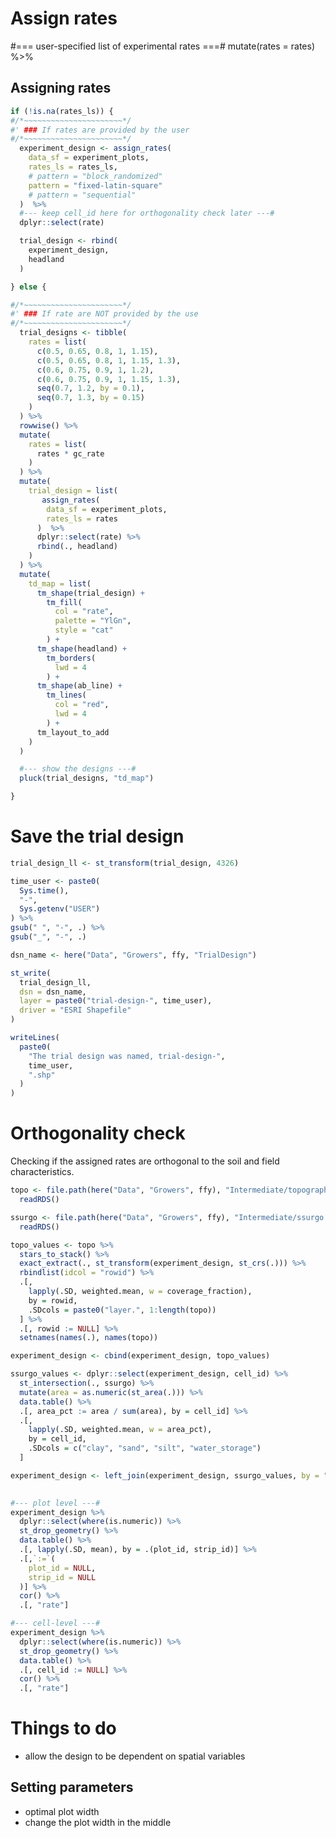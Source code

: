 # Assign rates

  #=== user-specified list of experimental rates ===#
  mutate(rates = rates) %>% 

## Assigning rates

```r

if (!is.na(rates_ls)) {
#/*~~~~~~~~~~~~~~~~~~~~~~*/
#' ### If rates are provided by the user
#/*~~~~~~~~~~~~~~~~~~~~~~*/
  experiment_design <- assign_rates(
    data_sf = experiment_plots, 
    rates_ls = rates_ls,
    # pattern = "block_randomized"
    pattern = "fixed-latin-square"
    # pattern = "sequential"
  )  %>% 
  #--- keep cell_id here for orthogonality check later ---#
  dplyr::select(rate)

  trial_design <- rbind(
    experiment_design,
    headland
  )

} else {

#/*~~~~~~~~~~~~~~~~~~~~~~*/
#' ### If rate are NOT provided by the use
#/*~~~~~~~~~~~~~~~~~~~~~~*/
  trial_designs <- tibble(
    rates = list(
      c(0.5, 0.65, 0.8, 1, 1.15),
      c(0.5, 0.65, 0.8, 1, 1.15, 1.3),
      c(0.6, 0.75, 0.9, 1, 1.2),
      c(0.6, 0.75, 0.9, 1, 1.15, 1.3),
      seq(0.7, 1.2, by = 0.1),
      seq(0.7, 1.3, by = 0.15)   
    )
  ) %>% 
  rowwise() %>% 
  mutate(
    rates = list(
      rates * gc_rate
    )
  ) %>% 
  mutate(
    trial_design = list(
       assign_rates(
        data_sf = experiment_plots, 
        rates_ls = rates
      )  %>% 
      dplyr::select(rate) %>% 
      rbind(., headland)
    ) 
  ) %>% 
  mutate(
    td_map = list(
      tm_shape(trial_design) +
        tm_fill(
          col = "rate", 
          palette = "YlGn", 
          style = "cat"
        ) + 
      tm_shape(headland) +
        tm_borders(
          lwd = 4
        ) +
      tm_shape(ab_line) +
        tm_lines(
          col = "red",
          lwd = 4
        ) +
      tm_layout_to_add
    )
  )

  #--- show the designs ---#
  pluck(trial_designs, "td_map")

}

``` 

# Save the trial design

```r

trial_design_ll <- st_transform(trial_design, 4326)

time_user <- paste0(
  Sys.time(), 
  "-",
  Sys.getenv("USER")
) %>% 
gsub(" ", "-", .) %>% 
gsub("_", "-", .)  

dsn_name <- here("Data", "Growers", ffy, "TrialDesign")

st_write(
  trial_design_ll, 
  dsn = dsn_name,
  layer = paste0("trial-design-", time_user),
  driver = "ESRI Shapefile"
)

writeLines(
  paste0(
    "The trial design was named, trial-design-",
    time_user,
    ".shp"
  )
)
```

# Orthogonality check

Checking if the assigned rates are orthogonal to the soil and field characteristics. 

```r

topo <- file.path(here("Data", "Growers", ffy), "Intermediate/topography.rds") %>% 
  readRDS()

ssurgo <- file.path(here("Data", "Growers", ffy), "Intermediate/ssurgo.rds") %>% 
  readRDS()

topo_values <- topo %>%
  stars_to_stack() %>%
  exact_extract(., st_transform(experiment_design, st_crs(.))) %>%
  rbindlist(idcol = "rowid") %>%
  .[,
    lapply(.SD, weighted.mean, w = coverage_fraction),
    by = rowid,
    .SDcols = paste0("layer.", 1:length(topo))
  ] %>%
  .[, rowid := NULL] %>%
  setnames(names(.), names(topo))

experiment_design <- cbind(experiment_design, topo_values)

ssurgo_values <- dplyr::select(experiment_design, cell_id) %>%
  st_intersection(., ssurgo) %>%
  mutate(area = as.numeric(st_area(.))) %>%
  data.table() %>%
  .[, area_pct := area / sum(area), by = cell_id] %>%
  .[,
    lapply(.SD, weighted.mean, w = area_pct),
    by = cell_id,
    .SDcols = c("clay", "sand", "silt", "water_storage")
  ]

experiment_design <- left_join(experiment_design, ssurgo_values, by = "cell_id")
  
```

```r
#--- plot level ---#
experiment_design %>% 
  dplyr::select(where(is.numeric)) %>% 
  st_drop_geometry() %>% 
  data.table() %>% 
  .[, lapply(.SD, mean), by = .(plot_id, strip_id)] %>% 
  .[,`:=`(
    plot_id = NULL,
    strip_id = NULL
  )] %>% 
  cor() %>% 
  .[, "rate"] 

#--- cell-level ---#
experiment_design %>% 
  dplyr::select(where(is.numeric)) %>% 
  st_drop_geometry() %>% 
  data.table() %>% 
  .[, cell_id := NULL] %>% 
  cor() %>% 
  .[, "rate"] 

```


# Things to do 

+ allow the design to be dependent on spatial variables

## Setting parameters

+ optimal plot width
+ change the plot width in the middle 
